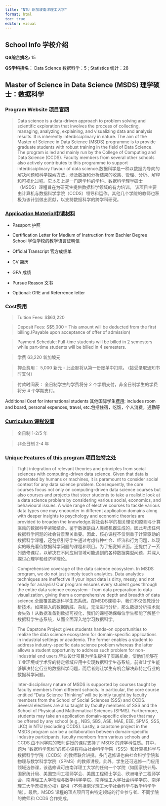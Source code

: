 ```yaml
---
title: "NTU 新加坡南洋理工大学"
format: html
toc: true
editor: visual
---
```


## School Info 学校介绍

**QS综合排名:** 15

**QS学科排名：** Data Science 数据科学：5 ; Statistics 统计：28

## Master of Science in Data Science (MSDS) 理学硕士：数据科学

### Program Website [项目官网](https://www.ntu.edu.sg/education/graduate-programme/master-of-science-in-data-science-(msds))

> Data science is a data-driven approach to problem solving and scientific exploration that involves the process of collecting, managing, analyzing, explaining, and visualizing data and analysis results. It is inherently interdisciplinary in nature. The aim of the Master of Science in Data Science (MSDS) programme is to provide graduate students with robust training in the field of Data Science. The program is led and mainly run by the College of Computing and Data Science (CCDS). Faculty members from several other schools also actively contributes to this programme to support interdisciplinary flavour of data science.数据科学是一种以数据为导向的解决问题和科学探索方法，涉及数据和分析结果的收集、管理、分析、解释和可视化过程。它本质上是一门跨学科的学科。数据科学理学硕士（MSDS）课程旨在为研究生提供数据科学领域的有力培训。 该项目主要由计算机与数据科学学院（CCDS）领导和运作。其他几个学院的教师也积极为该计划做出贡献，以支持数据科学的跨学科研究。

### [Application Material申请材料](https://www.ntu.edu.sg/images/librariesprovider118/programmes/pg/admissionrequirements_apr2025.png?sfvrsn=7b4c1e99_4)

-   Passport 护照

-   Certification Letter for Medium of Instruction from Bachler Degree School 学位学校的教学语言证明信

-   Official Transcript 官方成绩单

-   CV 简历

-   GPA 成绩

-   Pursue Reason 文书

-   Optional: GRE and Referrence letter

### Cost费用

> Tuition Fees: S\$63,220

> Deposit Fees: S\$5,000 – This amount will be deducted from the first billing.(Payable upon acceptance of offer of admission)

> Payment Schedule: Full-time students will be billed in 2 semesters while part-time students will be billed in 4 semesters.

> 学费 63,220 新加坡元

> 押金费用： 5,000 新元 - 此金额将从第一份账单中扣除。 (接受录取通知书时支付）

> 付款时间表： 全日制学生的学费将分 2 个学期支付，非全日制学生的学费将分 4 个学期支付。

Additional Cost for international students 其他国际学生[费用](%22https://www.ntu.edu.sg/computing/admissions/graduate-programmes/master-of-science-programmes/international-students%22): includes room and board, personal expences, travel, etc.包括住宿，吃饭，个人消费，通勤等

### [Curriculum 课程设置](https://www.ntu.edu.sg/docs/librariesprovider118/pg/coursecontent_msds_15aug24-.pdf?sfvrsn=9d5a28bf_3)

> 全日制 1-2/5 年

> 非全日制 2-4 年

### [Unique Features of this program 项目独特之处](https://www.ntu.edu.sg/education/graduate-programme/master-of-science-in-data-science-(msds)#unique)

> Tight integration of relevant theories and principles from social sciences with computing-driven data science. Given that data is generated by humans or machines, it is paramount to consider social context for any data science problem. Consequently, the core courses focus not only on computing-driven data science courses but also courses and projects that steer students to take a realistic look at a data science problem by considering various social, economics, and behavioural issues. A wide range of elective courses to tackle various data types one may encounter in different application domains along with deeper insights to psychology and economic theories are provided to broaden the knowledge.将社会科学的相关理论和原则与计算驱动的数据科学紧密结合。鉴于数据是由人类或机器生成的，因此考虑任何数据科学问题的社会背景至关重要。因此，核心课程不仅侧重于计算驱动的数据科学课程，还包括引导学生通过考虑各种社会、经济和行为问题，以现实的眼光看待数据科学问题的课程和项目。为了拓宽知识面，还提供了一系列选修课程，以解决在不同应用领域可能遇到的各种数据类型问题，并深入探讨心理学和经济学理论。

> Comprehensive coverage of the data science ecosystem. In MSDS program, we do not just simply teach analytics. Data analytics techniques are ineffective if your input data is dirty, messy, and not ready for analysis! Our program ensures every student goes through the entire data science ecosystem – from data preparation to data visualization, giving them a comprehensive depth and breadth of data science.全面覆盖数据科学生态系统。在MSDS课程中，我们不仅仅教授分析技术。如果输入的数据肮脏、杂乱，无法进行分析，那么数据分析技术就会失效！从数据准备到数据可视化，我们的课程确保每位学生都能了解整个数据科学生态系统，从而全面深入地学习数据科学。

> The Capstone Project gives students hands-on opportunities to realize the data science ecosystem for domain-specific applications in industrial settings or academia. The former enables a student to address industry-specific data science problem whereas the latter allows a student opportunity to address such problem for non-industrial end users.毕业设计项目为学生提供了实践机会，使他们能够在工业环境或学术界的特定领域应用中实现数据科学生态系统。前者让学生能够解决特定行业的数据科学问题，而后者则让学生有机会解决非特定行业的数据科学问题。

> Inter-disciplinary nature of MSDS is supported by courses taught by faculty members from different schools. In particular, the core course entitled “Data Science Thinking” will be jointly taught by faculty members from the School of Social Sciences (SSS) and CCDS. Several electives are also taught by faculty members of SSS and the School of Physical and Mathematical Sciences (SPMS). Furthermore, students may take an application domain-specific elective that may be offered by any school (e.g., NBS, SBS, ASE, MAE, EEE, SPMS, SSS, LKC) in NTU (excluding CCDS). Lastly, a capstone project in the MSDS program can be a collaboration between domain-specific industry participants, faculty members from various schools and CCDS.由不同学院的教师讲授的课程支持了 MSDS 的跨学科性质。其中，题为 “数据科学思维 ”的核心课程将由社会科学学院（SSS）和计算机科学与数据科学学院（CCDS）的教师联合讲授。多门选修课也由社会科学学院和物理与数学科学学院（SPMS）的教师讲授。此外，学生还可选修一门应用领域选修课，该选修课可由南洋理工大学的任何一个学院（如国家统计局、国家统计局、美国空间工程师学会、美国工程硕士学会、欧洲电子工程师学会、南洋理工大学物理与数学科学学院、南洋理工大学社会科学学院、南洋理工大学荔枝角分校）提供（不包括南洋理工大学社会科学与数学科学学院）。最后，MSDS 课程的顶点项目可由特定领域的行业参与者、不同学院的教师和 CCDS 合作完成。
